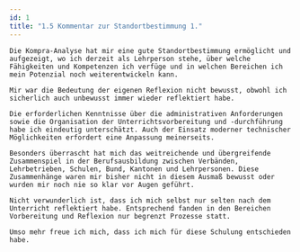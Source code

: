 ```yaml
---
id: 1
title: "1.5 Kommentar zur Standortbestimmung 1."
---
```


    Die Kompra-Analyse hat mir eine gute Standortbestimmung ermöglicht und aufgezeigt, wo ich derzeit als Lehrperson stehe, über welche Fähigkeiten und Kompetenzen ich verfüge und in welchen Bereichen ich mein Potenzial noch weiterentwickeln kann.

    Mir war die Bedeutung der eigenen Reflexion nicht bewusst, obwohl ich sicherlich auch unbewusst immer wieder reflektiert habe.

    Die erforderlichen Kenntnisse über die administrativen Anforderungen sowie die Organisation der Unterrichtsvorbereitung und -durchführung habe ich eindeutig unterschätzt. Auch der Einsatz moderner technischer Möglichkeiten erfordert eine Anpassung meinerseits.

    Besonders überrascht hat mich das weitreichende und übergreifende Zusammenspiel in der Berufsausbildung zwischen Verbänden, Lehrbetrieben, Schulen, Bund, Kantonen und Lehrpersonen. Diese Zusammenhänge waren mir bisher nicht in diesem Ausmaß bewusst oder wurden mir noch nie so klar vor Augen geführt.

    Nicht verwunderlich ist, dass ich mich selbst nur selten nach dem Unterricht reflektiert habe. Entsprechend fanden in den Bereichen Vorbereitung und Reflexion nur begrenzt Prozesse statt.

    Umso mehr freue ich mich, dass ich mich für diese Schulung entschieden habe.

